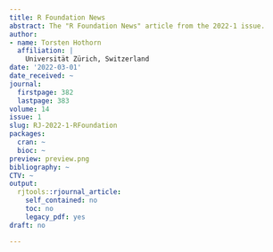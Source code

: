```yaml
---
title: R Foundation News
abstract: The "R Foundation News" article from the 2022-1 issue.
author:
- name: Torsten Hothorn
  affiliation: |
    Universität Zürich, Switzerland
date: '2022-03-01'
date_received: ~
journal:
  firstpage: 382
  lastpage: 383
volume: 14
issue: 1
slug: RJ-2022-1-RFoundation
packages:
  cran: ~
  bioc: ~
preview: preview.png
bibliography: ~
CTV: ~
output:
  rjtools::rjournal_article:
    self_contained: no
    toc: no
    legacy_pdf: yes
draft: no

---
```

